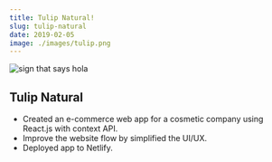 ```yaml
---
title: Tulip Natural!
slug: tulip-natural
date: 2019-02-05
image: ./images/tulip.png
---
```


![sign that says hola](./images/tulip.png)

## Tulip Natural

- Created an e-commerce web app for a cosmetic company using React.js with context API.
- Improve the website flow by simplified the UI/UX.
- Deployed app to Netlify.

